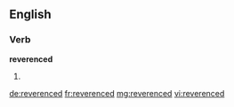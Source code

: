 ==English==

===Verb===
'''reverenced'''

#{{past of|[[reverence]]}}

[[de:reverenced]]
[[fr:reverenced]]
[[mg:reverenced]]
[[vi:reverenced]]